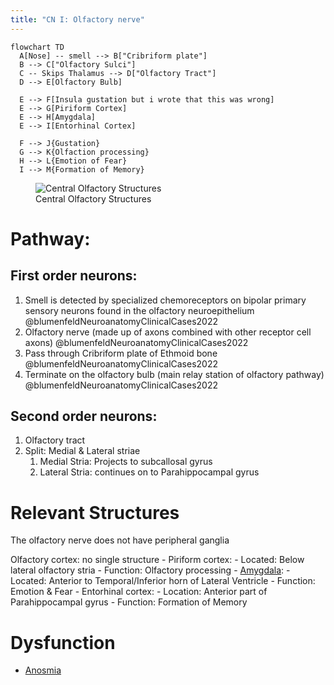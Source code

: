 ```yaml
---
title: "CN I: Olfactory nerve"
---
```


```mermaid
flowchart TD
  A[Nose] -- smell --> B["Cribriform plate"]
  B --> C["Olfactory Sulci"]
  C -- Skips Thalamus --> D["Olfactory Tract"]
  D --> E[Olfactory Bulb]
  
  E --> F[Insula gustation but i wrote that this was wrong]
  E --> G[Piriform Cortex]
  E --> H[Amygdala]
  E --> I[Entorhinal Cortex]

  F --> J{Gustation}
  G --> K{Olfaction processing}
  H --> L{Emotion of Fear}
  I --> M{Formation of Memory}

```


![Central Olfactory Structures](/The Archive/Neuroscience/Neuroanatomy/Cranial Nerves/images/fig18.6 central olfactory structures blumenfeldNeuroanatomyClinicalCases2022.png)


# Pathway:
## First order neurons:
1. Smell is detected by specialized chemoreceptors on bipolar primary sensory neurons found in the olfactory neuroepithelium @blumenfeldNeuroanatomyClinicalCases2022
1. Olfactory nerve (made up of axons combined with other receptor cell axons) @blumenfeldNeuroanatomyClinicalCases2022
1. Pass through Cribriform plate of Ethmoid bone @blumenfeldNeuroanatomyClinicalCases2022
1. Terminate on the olfactory bulb (main relay station of olfactory pathway) @blumenfeldNeuroanatomyClinicalCases2022

## Second order neurons:
1. Olfactory tract
1. Split: Medial & Lateral striae
    1. Medial Stria: Projects to subcallosal gyrus
    1. Lateral Stria: continues on to Parahippocampal gyrus

# Relevant Structures
The olfactory nerve does not have peripheral ganglia

Olfactory cortex: no single structure
- Piriform cortex:
    - Located: Below lateral olfactory stria
    - Function: Olfactory processing
- [Amygdala]({{< var ref-amygdala.path >}}):
    - Located: Anterior to Temporal/Inferior horn of Lateral Ventricle
    - Function: Emotion & Fear
- Entorhinal cortex:
    - Location: Anterior part of Parahippocampal gyrus
    - Function: Formation of Memory

# Dysfunction
- [Anosmia]({{< var ref-anosmia.path >}})